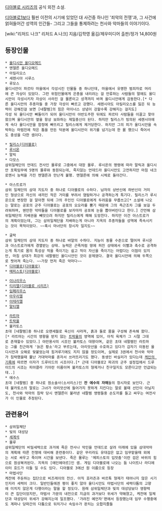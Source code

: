 [[디아블로 시리즈]]의 공식 외전 소설.

[[디아블로1]]보다 훨씬 이전의 시기에 있었던 대 사건중 하나인 '죄악의 전쟁'과, 그 사건에 얽혀들어간 성역의 인간들- 그리고 그들을 통제하려는 천사와 악마들의 이야기이다.

[wiki:"리처드 나크" 리처드 A.나크] 지음/김학영 옮김/제우미디어 출판/정가 14,800원

== 등장인물 ==
 * [[울디시안 울디오메드]]
 * 멘델른 울디오메드
 * 아킬리오스
 * 세렌시아 시루스
 * 루모스
 울디시안이 파르타 마을에서 각성시킨 인물들 중 하나인데, 마을에서 유명한 범죄자로 머리에 큰 자상이 있었다. 그런 위험인물에게 은총을 내리려는 걸 만류하는 사람들의 말에도 울디시안이 각성시키자 자상이 사라진 걸 물론이고 성격까지 바껴 울디시안에게 감동한다.[* 다른 울디시안의 추종자들 중 가장 각성이 빠르고 강했다. 세렌시아도 아킬리오스를 잃은 뒤 능력이 강해진걸 보면 [네팔렘]의 힘은 마이너스 상념이 강할수록 강해지는 걸지도] 
 각성 뒤 울디시안 빠돌이가 되어 울디시안이 야반도주한 뒤에도 파르타 사람들을 이끌고 찾아왔으며 울디시안의 옆을 항상 보좌하는 제일충신이 된다. 하지만 릴리스가 빙의된 세렌시아에게 속다 울디시안을 함정에 빠뜨리고 릴리스에게 제거당한다. 하지만 그의 피가 울디시안을 속박하는 마법진에 작은 틈을 만든 덕분에 울디시안이 위기를 넘기는데 한 몴 했으니 죽어서도 충성을 다한 셈이다.  

 * [[릴리스(디아블로)]]
 * [[루시온]]
 * 말릭
 * 다모스
 삼위일체단의 언데드 전사인 몰루로 그중에서 대장 몰루. 루시온의 명령에 따라 말릭과 울디시안 포획임무에 5명의 몰루와 동원되는데, 죽지않는 언데드라 울디시안도 고전하지만 마침 네크로멘시 능력을 가진 멘델른과 만난게 불행. 멘델른에 의해 시체로 돌아간다.

 * 아스트로가
 삼위 일체단의 삼대 지도자 중 하나로 디아블로의 수하다. 남자의 상반신에 하반신이 거미인 형상으로 자신의 새끼인 작은 거미를 부려서 염탐하거나 공격하는게 특기다. 릴리스가 루시온으로 변장한 걸 알아챈 뒤에 그의 주인인 디아블로에게 두려움을 무릅쓰고[* 소설에 나오는 말로는 공포의 군주 디아블로는 공포의 오오라를 뿜기 때문에 그의 측근조차 그를 보길 두려워하며, 웬만한 악마들을 디아블로를 보자마자 공포에 눈을 뽑아버린다고 한다.] 간언해 삼위일체단의 지배권을 빼앗으려 하지만 릴리스에게 패해 도망친다. 하지만 이건 아스트로가의 계획이었는데, 그는 삼위일체단을 지배하는게 아니라 지옥의 추종자들을 성역에 족속시키는 것이 목적이었다. ~~혹시 마녀단의 창시자 일지도~~ 

 * 굴락
 삼위 일체단의 삼대 지도자 중 하나로 바알의 수하다. 지능이 동물 수준으로 떨어져 루시온과 아스트로가에게 경멸받는 상태. 능력은 곤죽처럼 땅에 퍼진 상태에서 이빨과 촉수로 공격하는게 특기로 몸의 특성상 적을 죽이기는 쉽고 적이 자신을 죽이기는 어렵다는 이점이 있지만, 마침 상대가 최강의 네팔렘인 울디시안인 것이 문제였다. 결국 울디시안에 의해 두쪽으로 찟어져 죽는다. ~~가장 먼저 죽은 악마다~~
 * [[디아블로(디아블로)]]
 * [[메피스토(디아블로)]]

 * [[이나리우스]]
 * [[티리엘(디아블로 시리즈)]]
 * [[임페리우스]]
 * [[아우리엘]]
 * [[이테리엘]]
 * [[말티엘]]

 * [[라트마]]
 * [[트락울]]
 * 불카토스
 초대 [네팔렘]중 하나로 오랜세월로 육신이 사라져, 흙과 돌로 몸을 구성해 존속해 왔다.[* 라트마는 시간의 영향을 받지 않는 [[트락울]]의 영역에 있어, 아직 육체가 그 시절 그대로 존재할수 있었다.] 야만용사의 시조인 불카토스 대왕이며, 같은 초대 네팔렘인 라트마는 그를 친근하게 '늙은 황소'라고 부르는데, 아리앗산을 수호하고 있다가 갑자기 이동된 울디시안과 오해로 맞붙었는데 힘겨루기에도 지지 않을 정도이며, 실제로 3권에서 천사와 악마가 침략했을때 뿔난 거대악마를 혼자서 쓰러뜨리기도 했다. 동생인 바실리가 있다는데 [[케인의 기록]]에 따르면 이자가 드루이드의 시조이다.[* 근데 디아블로2 파괴의 군주 설정집에서 드루이드의 시조는 피아클라 기아란 이름이며 불카토스의 형제거나 친구일지도 모른다고만 언급되는데..]
 * 에수스
 초대 [네팔렘] 중 하나로 원소술사(소서리스)인 '''잔 에수의 자매'''들의 창시자로 보인다. 근데 불카토스의 말로는 그녀가 아리앗산에 들어가지 못하게 지킨다는 말로 볼때 선인이 아닐지도, 천사와 악마의 침략 당시 멘델른이 불러낸 네팔렘 영령들중 손도끼를 들고 싸우는 여전사가 이 인물로 추정된다.

== 관련용어 ==
 * 삼위일체단
 * 빛의 대성당
 * [[세계석]]
 * 몰루
 삼위일체단의 비밀세력으로 과거에 죽은 전사나 악인을 언데드로 살려 미래에 있을 삼대악마의 계획에 따른 전쟁에 대비해 훈련중이다. 같은 무리라도 유대감은 없고 임무맡을때 외에는 서로 싸우고 죽이며 시간을 보낸다. 죽은 몰루는 '메피스토의 입맛춤'이란 검은 바위의 힘으로 원상복귀된다. 지옥의 [에인헤야르]인 셈. 게임 디아블로에 나오는 둠 나이트나 라디에이터 호드가 이들 일 수도 있다. 디아블로 3에선 원 이름으로 등장
 * 마법사단
 케잔에 주둔하는 집단으로 비즈레이의 전신. 아직 호라즌과 바르툭 형제가 태어나지 않은 시기인지라 세력이 크다. 일반인들에겐 평이 좋지 않아 울디시안도 마법사단의 세력다툼의 고향에 미치지 않은게 다행이라는 말을 할 정도다. 원래 삼위일체단과 빛의 대성당보다 영향력이 큰 집단이었지만, 마법사 가문의 내전으로 지금의 과거보다 위세가 약해졌고, 케잔에 일체단과 대성당이 위세가 강해지는데 일조했다. '가려진 예언자'편에서 등장했는데 임무 수행중에도 계파나 당파간의 다툼으로 뒤치기나 속임수가 판치는 오합지졸들 
